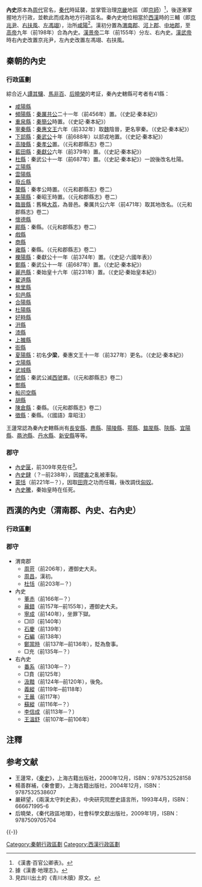 {{noteTA
|1= zh-hans:后晓荣; zh-hant:后曉榮;
}}

'''內史'''原本為[[周代|周代]]官名，[[秦代|秦代]]時延襲，並掌管治理[[京畿|京畿]]地區（即[[京師|京師]]）<ref>《漢書·百官公卿表》。</ref>，後逐漸掌握地方行政，並軟此而成為地方行政區名。秦內史地位相當於[[西漢|西漢]]時的三輔（即[[京兆尹|京兆尹]]、[[右扶風|右扶風]]、[[左馮翊|左馮翊]]），治所[[咸陽|咸陽]]<ref>據《漢書·地理志》。</ref>。漢初分置為[[京兆尹|渭南郡]]、[[河上郡|河上郡]]、[[中地郡|中地郡]]，至[[汉高帝|高帝]]九年（前198年）合為內史。[[漢景帝|漢景帝]]二年（前155年）分左、右內史。[[漢武帝|漢武帝]]時右內史改置京兆尹，左內史改置左馮翊、右扶風。

== 秦朝的內史 ==
=== 行政區劃 ===
綜合近人[[譚其驤|譚其驤]]、[[馬非百|馬非百]]、[[后曉榮|后曉榮]]的考証，秦內史轄縣可考者有41縣：

*[[咸陽縣|咸陽縣]]
*[[頻陽縣|頻陽縣]]：[[秦厲共公|秦厲共公]]二十一年（前456年）置。（《史記·秦本紀》）
*[[重泉縣|重泉縣]]：[[秦簡公|秦簡公]]時置。（《史記·秦本紀》）
*[[寧秦縣|寧秦縣]]：[[秦惠文王|秦惠文王]]六年（前332年）取[[魏国_(战国)|魏]]陰晉，更名寧秦。（《史記·秦本紀》）
*[[下邽縣|下邽縣]]：[[秦武公|秦武公]]十年（前688年）以邽戎地置。（《史記·秦本紀》）
*[[高陵縣|高陵縣]]：[[秦孝公|秦孝公]]置。（《元和郡縣志》卷二）
*[[藍田縣|藍田縣]]：[[秦獻公|秦獻公]]六年（前379年）置。（《史記·秦本紀》）
*[[杜縣|杜縣]]：秦武公十一年（前687年）置。（《史記·秦本紀》）一說後改名杜陽。
*[[芷陽縣|芷陽縣]]
*[[雲陽縣|雲陽縣]]
*[[廢丘縣|廢丘縣]]
*[[斄縣|斄縣]]：秦孝公時置。（《元和郡縣志》卷二）
*[[美陽縣|美陽縣]]：秦昭王時置。（《元和郡縣志》卷二）
*[[臨晉縣|臨晉縣]]：舊稱[[大荔|大荔]]，為晉邑。秦厲共公六年（前471年）取其地改名。（《元和郡縣志》卷二）
*[[懷德縣|懷德縣]]
*[[郿縣|郿縣]]：秦縣。（《元和郡縣志》卷二）
*[[戲縣|戲縣]]
*[[商縣|商縣]]
*[[雍縣|雍縣]]：秦縣。（《元和郡縣志》卷二）
*[[櫟陽縣|櫟陽縣]]：秦獻公十一年（前374年）置。（《史記·六國年表》）
*[[郑县_(秦国)|鄭縣]]：秦武公十一年（前687年）置。（《史記·秦本紀》）
*[[麗邑縣|麗邑縣]]：秦始皇十六年（前231年）置。（《史記·秦始皇本紀》）
*[[翟道縣|翟道縣]]
*[[槐里縣|槐里縣]]
*[[旬邑縣|旬邑縣]]
*[[合陽縣|合陽縣]]
*[[杜陽縣|杜陽縣]]
*[[好畤縣|好畤縣]]
*[[汧縣|汧縣]]
*[[漆縣|漆縣]]
*[[上雒縣|上雒縣]]
*[[衙縣|衙縣]]
*[[夏陽縣|夏陽縣]]：初名'''少梁'''，秦惠文王十一年（前327年）更名。（《史記·秦本紀》）
*[[戈陽縣|戈陽縣]]
*[[武城縣|武城縣]]
*[[虢縣|虢縣]]：秦武公滅[[西虢国|西虢]]置。（《元和郡縣志》卷二）
*[[酆縣|酆縣]]
*[[船司空縣|船司空縣]]
*[[胡縣|胡縣]]
*[[陳倉縣|陳倉縣]]：秦縣。（《元和郡縣志》卷二）
*[[徵縣|徵縣]]：秦縣。（《國語》韋昭注）

王蘧常認為秦內史轄縣尚有[[長安縣|長安縣]]、[[麃縣|麃縣]]、[[陽陵縣|陽陵縣]]、[[鄠縣|鄠縣]]、[[盩厔縣|盩厔縣]]、[[陝縣|陝縣]]、[[宜陽縣|宜陽縣]]、[[黽池縣|黽池縣]]、[[丹水縣|丹水縣]]、[[新安縣|新安縣]]等等。

=== 郡守 ===
*[[內史匽|內史匽]]，前309年見在任<ref>見四川出土的《青川木牘》原文。</ref>。
*[[內史肆|內史肆]]（？─前238年），因[[嫪毐|嫪毐]]之亂被車裂。
*[[蒙恬|蒙恬]]（前221年─？），因取[[田齊|田齊]]之功而任職，後改調伐[[匈奴|匈奴]]。
*[[內史騰|內史騰]]，秦始皇時在任死。

== 西漢的內史（渭南郡、內史、右內史）==
=== 行政區劃 ===
{{see also|京兆尹|左馮翊|右扶風}}

=== 郡守 ===
*渭南郡
**[[周苛|周苛]]（前206年），遷御史大夫。
**[[周昌|周昌]]，漢初。
**[[杜恬|杜恬]]（前203年─？）
*內史
**[[董赤|董赤]]（前166年─？）
**[[鼂錯|鼂錯]]（前157年─前155年），遷御史大夫。
**[[寧成|寧成]]（前140年），坐罪下獄。
**□印（前140年）
**[[石慶|石慶]]（前139年）
**[[石編|石編]]（前138年）
**[[鄭當時|鄭當時]]（前137年─前136年），貶為詹事。
**□充（前135年─？）
*右內史
**[[番系|番系]]（前130年─？）
**□賁（前125年）
**[[汲黯|汲黯]]（前124年─前120年），後免。
**[[義縱|義縱]]（前119年─前118年）
**[[王鼂|王鼂]]（前117年）
**[[蘇縱|蘇縱]]（前116年─？）
**[[李信成|李信成]]（前113年─？）
**[[王溫舒|王溫舒]]（前107年─前106年）

== 注釋 ==
<references/>

==参考文献==
{{Reflist}}
*王蘧常，《[[秦史|秦史]]》，上海古籍出版社，2000年12月，ISBN：9787532528158
*楊善群補，《秦會要》，上海古籍出版社，2004年12月，ISBN：9787532538607
*嚴耕望，《兩漢太守刺史表》，中央研究院歷史語言所，1993年4月，ISBN：666671995-6
*后曉榮，《秦代政區地理》，社會科學文獻出版社，2009年1月，ISBN：9787509705704

{{-}}
{{秦朝行政區劃|nocat}}
{{西汉行政区划|nocat}}

[[Category:秦朝行政區劃|Category:秦朝行政區劃]]
[[Category:西漢行政區劃|Category:西漢行政區劃]]